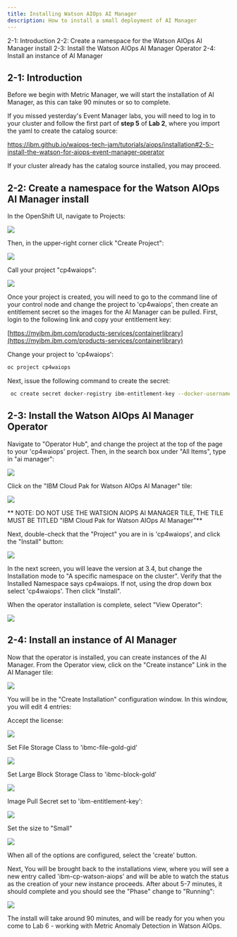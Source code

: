 ```yaml
---
title: Installing Watson AIOps AI Manager
description: How to install a small deployment of AI Manager
---
```


<AnchorLinks>
  <AnchorLink>2-1: Introduction</AnchorLink>
  <AnchorLink>2-2: Create a namespace for the Watson AIOps AI Manager install</AnchorLink>
  <AnchorLink>2-3: Install the Watson AIOps AI Manager Operator</AnchorLink>
  <AnchorLink>2-4: Install an instance of AI Manager</AnchorLink>
</AnchorLinks>


## 2-1: Introduction


Before we begin with Metric Manager, we will start the installation of AI Manager, as this can take 90 minutes or so to complete.

If you missed yesterday's Event Manager labs, you will need to log in to your cluster and follow the first part of **step 5** of **Lab 2**, where you import the yaml to create the catalog source: 

https://ibm.github.io/waiops-tech-jam/tutorials/aiops/installation#2-5:-install-the-watson-for-aiops-event-manager-operator

If your cluster already has the catalog source installed, you may proceed.



## 2-2: Create a namespace for the Watson AIOps AI Manager install

 In the OpenShift UI, navigate to Projects:

 ![](images/Picture1.png)

 Then, in the upper-right corner click "Create Project":

 ![](images/Picture2.png)

 Call your project "cp4waiops":

 ![](images/Picture3.png)

Once your project is created, you will need to go to the command line of your control node and change the project to 'cp4waiops', then create an entitlement secret so the images for the AI Manager can be pulled. First, login to the following link and copy your entitlement key:

[https://myibm.ibm.com/products-services/containerlibrary](https://myibm.ibm.com/products-services/containerlibrary)

Change your project to 'cp4waiops':

```sh
oc project cp4waiops
```

Next, issue the following command to create the secret:

```sh
 oc create secret docker-registry ibm-entitlement-key --docker-username=cp --docker-password=\<your entitlement key\> --docker-server=cp.icr.io --namespace=cp4waiops
```

## 2-3: Install the Watson AIOps AI Manager Operator

 Navigate to "Operator Hub", and change the project at the top of the page to your 'cp4waiops' project. Then, in the search box under "All Items", type in "ai manager":

 ![](images/Picture4.png)

 Click on the "IBM Cloud Pak for Watson AIOps AI Manager" tile:

 ![](images/Picture5.png)

  ** NOTE: DO NOT USE THE WATSION AIOPS AI MANAGER TILE, THE TILE MUST BE TITLED "IBM Cloud Pak for Watson AIOps AI Manager"**

 Next, double-check that the "Project" you are in is 'cp4waiops', and click the "Install" button:

 ![](images/Picture6.png)

 In the next screen, you will leave the version at 3.4, but change the Installation mode to "A specific namespace on the cluster". Verify that the Installed Namespace says cp4waiops. If not, using the drop down box select 'cp4waiops'. Then click "Install".

 When the operator installation is complete, select "View Operator":

 ![](images/Picture7.png)


## 2-4: Install an instance of AI Manager

 Now that the operator is installed, you can create instances of the AI Manager. From the Operator view, click on the "Create instance" Link in the AI Manager tile:

 ![](images/Picture8.png)

 You will be in the "Create Installation" configuration window. In this window, you will edit 4 entries:

 Accept the license:

 ![](images/Picture9.png)


 Set File Storage Class to 'ibmc-file-gold-gid'

 ![](images/Picture10.png)


 Set Large Block Storage Class to 'ibmc-block-gold'

 ![](images/Picture11.png)


 Image Pull Secret set to 'ibm-entitlement-key':

 ![](images/Picture12.png)

Set the size to "Small"

 ![](images/Picture13.png)


 When all of the options are configured, select the 'create' button.

 Next, You will be brought back to the installations view, where you will see a new entry called 'ibm-cp-watson-aiops' and will be able to watch the status as the creation of your new instance proceeds. After about 5-7 minutes, it should complete and you should see the "Phase" change to "Running":

 ![](images/Picture14.png)

The install will take around 90 minutes, and will be ready for you when you come to Lab 6 - working with Metric Anomaly Detection in Watson AIOps.


